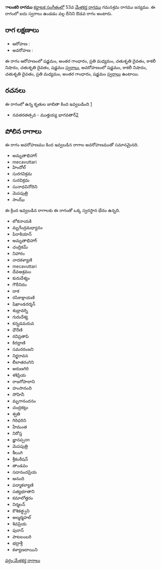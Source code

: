 {{Infobox ragam
	| name          	= ాలంకరి
	| synonym	    	= 
	| mela          	= 
	| chakra        	= 
	| janaka        	= 
	| type          	= ఔడవ
	| arohanam      	= {{svaraC|S|G3|M2|D2|N3|D2|S'}} 
	| avarohanam    	= {{svaraC|S'|N3|D2|M2|G3|S}}
	| jeeva         	=
	| chhaya        	=
	| nyasa         	=
	| vishesha      	= 
	| equivalent  		= 
}}
{{కర్ణాటక సంగీత రాగాలు}}
'''ాలంకరి రాగము''' [[కర్ణాటక సంగీతం]]లో 53వ [[మేళకర్త రాగము]] గమనశ్రమ రాగము జన్యము.  ఈ రాగంలో ఐదు స్వరాలు ఉండడం వల్ల దీనిని ఔడవ రాగం అంటారు.


==రాగ లక్షణాలు==


* ఆరోహణ : {{svaraC|S|G3|M2|D2|N3|D2|S'}} 
* అవరోహణ : {{svaraC|S'|N3|D2|M2|G3|S}}

ఈ రాగం ఆరోహణంలో షడ్జమం, అంతర గాంధారం, ప్రతి మధ్యమం, చతుశృతి దైవతం, కాకలీ నిషాదం, చతుశృతి దైవతం, షడ్జమం [[స్వరాలు]], అవరోహణంలో షడ్జమం, కాకలీ నిషాదం, చతుశృతి దైవతం, ప్రతి మధ్యమం, అంతర గాంధారం, షడ్జమం [[స్వరాలు]] ఉంటాయి.

==రచనలు==
ఈ రాగంలో ఉన్న కృతుల జాబితా కింద ఇవ్వబడింది [https://github.com/ssrihari/ragavardhini/blob/master/ragas/kritis.psv]
* నవతరతత్సవ - ముత్తయ్య భాగవతార్[http://www.karnatik.com/c2140.shtml]




==పోలిన రాగాలు==
ఈ రాగం అవరోహణము కింద ఇవ్వబడిన రాగాల అవరోహణముతో సమానమైనది.
* అమృతాభిహాగ్
* mecavuttari
* హిందోల్
* సురగవిక్రమ
* సురవిక్రమ
* సునాధవినోదిని
* మెపపుత్రి
* సాంఝ్

ఈ క్రింద ఇవ్వబడిన రాగాలకు ఈ రాగంతో ఒక్క స్వరస్థాన భేదం ఉన్నది.
* లోకనాయకి
* మృగేంద్రమధ్యానం
* పిరాకియాన్
* అమృతాభిహాగ్
* చంద్రికమ్
* నిహారం
* నాదకళ్యాణి
* mecavuttari
* దేవఆశ్రమం
* కురుదేశ్యం
* గౌరీనిదం
* దాక
* రసికాక్షాయణి
* షిఖాండదర్శన్
* శుభ్రావర్ని
* గురుదేశ్య
* కన్నడమరువ
* ధౌరేణి
* రవిప్రతాపి
* కిరధ్రాణి
* సమరరంజని
* నిర్జరావన
* లీలాతరంగిని
* అరుణగిరి
* శశిప్రియ
* రాజగోపాలాని
* హంసానంది
* సోహినీ
* మృగానందనం
* చంద్రకట్లు
* శ్వతి
* గిరిధరిని
* హేమంత
* నిరోస్త
* జ్ఞానప్పon
* మెపపుత్రి
* శీలంగి
* శ్రీకంఠీషన్
* తాండవం
* సదానందప్రియ
* ఆనంది
* పద్మాకల్యాణి
* సత్యభూతాని
* కమాలోత్తరం
* నిర్మలన్
* కౌశికత్ధ్వని
* అల్మర్మహల్
* శివప్రియ
* పురాన్
* పాటలంబరి
* భద్రాశ్రీ
* కళ్యాణదాయిని



[[వర్గం:మేళకర్త రాగాలు]]